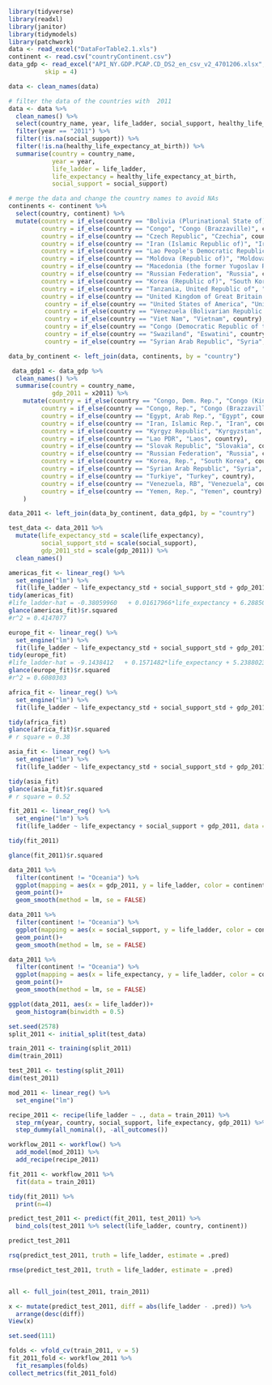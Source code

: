 ```r
library(tidyverse)
library(readxl)
library(janitor)
library(tidymodels)
library(patchwork)
data <- read_excel("DataForTable2.1.xls")
continent <- read.csv("countryContinent.csv")
data_gdp <- read_excel("API_NY.GDP.PCAP.CD_DS2_en_csv_v2_4701206.xlsx", 
          skip = 4)
```

```r
data <- clean_names(data)

# filter the data of the countries with  2011 
data <- data %>%
  clean_names() %>% 
  select(country_name, year, life_ladder, social_support, healthy_life_expectancy_at_birth) %>%
  filter(year == "2011") %>%
  filter(!is.na(social_support)) %>%
  filter(!is.na(healthy_life_expectancy_at_birth)) %>%
  summarise(country = country_name, 
            year = year,
            life_ladder = life_ladder,
            life_expectancy = healthy_life_expectancy_at_birth,
            social_support = social_support)
```

```r
# merge the data and change the country names to avoid NAs
continents <- continent %>%
  select(country, continent) %>%
  mutate(country = if_else(country == "Bolivia (Plurinational State of)", "Bolivia", country),
         country = if_else(country == "Congo", "Congo (Brazzaville)", country),
         country = if_else(country == "Czech Republic", "Czechia", country),
         country = if_else(country == "Iran (Islamic Republic of)", "Iran", country),
         country = if_else(country == "Lao People's Democratic Republic", "Laos", country),
         country = if_else(country == "Moldova (Republic of)", "Moldova", country),
         country = if_else(country == "Macedonia (the former Yugoslav Republic of)", "North Macedonia", country),
         country = if_else(country == "Russian Federation", "Russia", country),
         country = if_else(country == "Korea (Republic of)", "South Korea", country),
         country = if_else(country == "Tanzania, United Republic of", "Tanzania", country),
         country = if_else(country == "United Kingdom of Great Britain and Northern Ireland", "United Kingdom", country),
          country = if_else(country == "United States of America", "United States", country),
          country = if_else(country == "Venezuela (Bolivarian Republic of)", "Venezuela", country),
          country = if_else(country == "Viet Nam", "Vietnam", country),
          country = if_else(country == "Congo (Democratic Republic of the)", "Congo (Kinshasa)", country),
          country = if_else(country == "Swaziland", "Eswatini", country),
          country = if_else(country == "Syrian Arab Republic", "Syria", country))

data_by_continent <- left_join(data, continents, by = "country")
```

```r
 data_gdp1 <- data_gdp %>%
  clean_names() %>%
  summarise(country = country_name,
            gdp_2011 = x2011) %>%
    mutate(country = if_else(country == "Congo, Dem. Rep.", "Congo (Kinshasa)", country),
         country = if_else(country == "Congo, Rep.", "Congo (Brazzaville)", country),
         country = if_else(country == "Egypt, Arab Rep.", "Egypt", country),
         country = if_else(country == "Iran, Islamic Rep.", "Iran", country),
         country = if_else(country == "Kyrgyz Republic", "Kyrgyzstan", country),
         country = if_else(country == "Lao PDR", "Laos", country),
         country = if_else(country == "Slovak Republic", "Slovakia", country),
         country = if_else(country == "Russian Federation", "Russia", country),
         country = if_else(country == "Korea, Rep.", "South Korea", country),
         country = if_else(country == "Syrian Arab Republic", "Syria", country),
         country = if_else(country == "Turkiye", "Turkey", country),
         country = if_else(country == "Venezuela, RB", "Venezuela", country),
         country = if_else(country == "Yemen, Rep.", "Yemen", country)
    )

data_2011 <- left_join(data_by_continent, data_gdp1, by = "country")

test_data <- data_2011 %>%
  mutate(life_expectancy_std = scale(life_expectancy),
         social_support_std = scale(social_support),
         gdp_2011_std = scale(gdp_2011)) %>%
  clean_names()
```

```r
americas_fit <- linear_reg() %>%
  set_engine("lm") %>%
  fit(life_ladder ~ life_expectancy_std + social_support_std + gdp_2011_std, data = (filter(test_data, continent == "Americas")))
tidy(americas_fit)
#life_ladder-hat = -0.38059960	 + 0.01617966*life_expectancy + 6.28850281*social_support
glance(americas_fit)$r.squared
#r^2 = 0.4147077
```

```r
europe_fit <- linear_reg() %>%
  set_engine("lm") %>%
  fit(life_ladder ~ life_expectancy_std + social_support_std + gdp_2011_std, data = (filter(test_data, continent == "Europe")))
tidy(europe_fit)
#life_ladder-hat = -9.1438412	+ 0.1571482*life_expectancy + 5.2388023*social_support
glance(europe_fit)$r.squared
#r^2 = 0.6080303
```

```r
africa_fit <- linear_reg() %>%
  set_engine("lm") %>%
  fit(life_ladder ~ life_expectancy_std + social_support_std + gdp_2011_std, data = (filter(test_data, continent == "Africa")))

tidy(africa_fit)
glance(africa_fit)$r.squared
# r square = 0.38
```

```r
asia_fit <- linear_reg() %>%
  set_engine("lm") %>%
  fit(life_ladder ~ life_expectancy_std + social_support_std + gdp_2011_std, data = (filter(test_data, continent == "Asia")))

tidy(asia_fit)
glance(asia_fit)$r.squared
# r square = 0.52
```

```r
fit_2011 <- linear_reg() %>%
  set_engine("lm") %>%
  fit(life_ladder ~ life_expectancy + social_support + gdp_2011, data = data_2011)

tidy(fit_2011)

glance(fit_2011)$r.squared
```

```r
data_2011 %>%
  filter(continent != "Oceania") %>%
  ggplot(mapping = aes(x = gdp_2011, y = life_ladder, color = continent))+
  geom_point()+
  geom_smooth(method = lm, se = FALSE)

data_2011 %>%
  filter(continent != "Oceania") %>%
  ggplot(mapping = aes(x = social_support, y = life_ladder, color = continent))+
  geom_point()+
  geom_smooth(method = lm, se = FALSE)

data_2011 %>%
  filter(continent != "Oceania") %>%
  ggplot(mapping = aes(x = life_expectancy, y = life_ladder, color = continent))+
  geom_point()+
  geom_smooth(method = lm, se = FALSE)

ggplot(data_2011, aes(x = life_ladder))+
  geom_histogram(binwidth = 0.5)
```

```r
set.seed(2578)
split_2011 <- initial_split(test_data)

train_2011 <- training(split_2011)
dim(train_2011)

test_2011 <- testing(split_2011)
dim(test_2011)
```

```r
mod_2011 <- linear_reg() %>%
  set_engine("lm") 

recipe_2011 <- recipe(life_ladder ~ ., data = train_2011) %>%
  step_rm(year, country, social_support, life_expectancy, gdp_2011) %>%
  step_dummy(all_nominal(), -all_outcomes())
```

```r
workflow_2011 <- workflow() %>%
  add_model(mod_2011) %>%
  add_recipe(recipe_2011)
```

```r
fit_2011 <- workflow_2011 %>%
  fit(data = train_2011)

tidy(fit_2011) %>%
  print(n=4)
```

```r
predict_test_2011 <- predict(fit_2011, test_2011) %>%
  bind_cols(test_2011 %>% select(life_ladder, country, continent))

predict_test_2011

rsq(predict_test_2011, truth = life_ladder, estimate = .pred)

rmse(predict_test_2011, truth = life_ladder, estimate = .pred)


all <- full_join(test_2011, train_2011)

x <- mutate(predict_test_2011, diff = abs(life_ladder - .pred)) %>%
  arrange(desc(diff))
View(x)
```

```r
set.seed(111)

folds <- vfold_cv(train_2011, v = 5)
fit_2011_fold <- workflow_2011 %>%
  fit_resamples(folds)
collect_metrics(fit_2011_fold)
```
